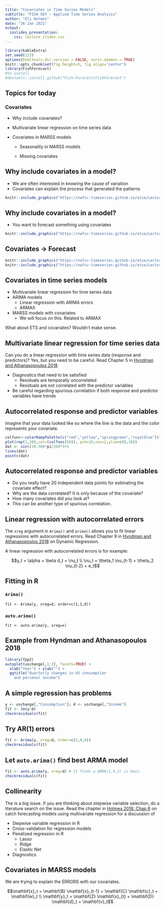 ```yaml
---
title: "Covariates in Time Series Models"
subtitle: "FISH 507 – Applied Time Series Analysis"
author: "Eli Holmes"
date: "26 Jan 2021"
output:
  ioslides_presentation:
    css: lecture_slides.css
---
```


```r
library(kableExtra)
set.seed(123)
options(htmltools.dir.version = FALSE, servr.daemon = TRUE)
knitr::opts_chunk$set(fig.height=5, fig.align="center")
library(FishForecast)
#to install
#devtools::install_github("Fish-Forecast/FishForecast")
```

## Topics for today

### Covariates

* Why include covariates?

* Multivariate linear regression on time series data

* Covariates in MARSS models

    * Seasonality in MARSS models
    
    * Missing covariates


## Why include covariates in a model?

* We are often interested in knowing the cause of variation
* Covariates can explain the process that generated the patterns


```r
knitr::include_graphics("https://nwfsc-timeseries.github.io/atsa/Lectures/Week%207/images/superbowl.png")
```

## Why include covariates in a model?

* You want to forecast something using covariates

```r
knitr::include_graphics("https://nwfsc-timeseries.github.io/atsa/Lectures/Week%207/images/forecastsalmon.png")
```

## Covariates -> Forecast

```r
knitr::include_graphics("https://nwfsc-timeseries.github.io/atsa/Lectures/Week%207/images/salmoncovariates.jpg")
knitr::include_graphics("https://nwfsc-timeseries.github.io/atsa/Lectures/Week%207/images/redgreenyellowlight.png")
```

## Covariates in time series models

* Multivariate linear regression for time series data
* ARIMA models
    * Linear regression with ARIMA errors
    * ARMAX
* MARSS models with covariates
    * We will focus on this.  Related to ARMAX

What about ETS and covariates?  Wouldn’t make sense.

## Multivariate linear regression for time series data

Can you do a linear regression with time series data (response and predictors)? Yes, but you need to be careful.  Read Chapter 5 in [Hyndman and Athanasopoulos 2018]( https://otexts.com/fpp2/regression.html)

* Diagnostics that need to be satisfied
    * Residuals are temporally uncorrelated
    * Residuals are not correlated with the predictor variables
* Be careful regarding spurious correlation if both response and predictor variables have trends

## Autocorrelated response and predictor variables

Imagine that your data looked like so where the line is the data and the color represents your covariate.  

```r
colfunc<-colorRampPalette(c("red","yellow","springgreen","royalblue"))
plot(rep(1,20),col=(colfunc(50)), pch=19,cex=2,ylim=c(0,10))
dat <- sin((10:30)*pi/20)*3+5
lines(dat)
points(dat)
```
    
## Autocorrelated response and predictor variables

* Do you really have 20 independent data points for estimating the covariate effect?
* Why are the data correlated? It is only because of the covariate?
* How many covariates did you look at?
* This can be another type of spurious correlation.

## Linear regression with autocorrelated errors

The `xreg` argument in `Arima()` and `arima()` allows you to fit linear regressions with autocorrelated errors.  Read Chapter 9 in [Hyndman and Athanasopoulos 2018](https://otexts.com/fpp2/dynamic.html) on Dynamic Regression.

A linear regression with autocorrelated errors is for example:

$$y_t = \alpha + \beta d_t + \nu_t \\ \nu_t = \theta_1 \nu_{t-1} + \theta_2 \nu_{t-2} + e_t$$

## Fitting in R

### `Arima()`

```
fit <- Arima(y, xreg=d, order=c(1,1,0))
```

### `auto.arima()`

```
fit <- auto.arima(y, xreg=x)
```

## Example from Hyndman and Athanasopoulos 2018

```r
library(fpp2)
autoplot(uschange[,1:2], facets=TRUE) +
  xlab("Year") + ylab("") +
  ggtitle("Quarterly changes in US consumption
    and personal income")
```

## A simple regression has problems

```r
y <- uschange[,"Consumption"]; d <- uschange[,"Income"]
fit <- lm(y~d)
checkresiduals(fit)
```

## Try AR(1) errors

```r
fit <- Arima(y, xreg=d, order=c(1,0,0))
checkresiduals(fit)
```

## Let `auto.arima()` find best ARMA model

```r
fit <- auto.arima(y, xreg=d) # It finds a ARMA(1,0,2) is best.
checkresiduals(fit)
```

## Collinearity

The is a big issue.  If you are thinking about stepwise variable selection, do a literature search on the issue.  Read the chapter in [Holmes 2018: Chap 6](https://fish-forecast.github.io/Fish-Forecast-Bookdown/6-1-multivariate-linear-regression.html) on catch forecasting models using multivariate regression for a discussion of

* Stepwise variable regression in R
* Cross-validation for regression models
* Penalized regression in R
    * Lasso
    * Ridge
    * Elastic Net
* Diagnostics


## Covariates in MARSS models

We are trying to explain the ERRORS with our covariates.

$$\mathbf{x}_t = \mathbf{B} \mathbf{x}_{t-1} + \mathbf{C} \mathbf{c}_t + \mathbf{w}_t \\ \mathbf{y}_t = \mathbf{Z} \mathbf{x}_{t} + \mathbf{D} \mathbf{d}_t + \mathbf{v}_t$$


<!--
## Why include covariates in a model?

* You want to explain correlation in observation errors across sites or auto-correlation in time

<style>
  .col2 {
    columns: 2 200px;         /* number of columns and width in pixels*/
    -webkit-columns: 2 200px; /* chrome, safari */
    -moz-columns: 2 200px;    /* firefox */
  }
  .col3 {
    columns: 3 100px;
    -webkit-columns: 3 100px;
    -moz-columns: 3 100px;
  }
</style>

<div class="col2">
```r
head(mtcars)
tail(mtcars)
```
</div>

-->

